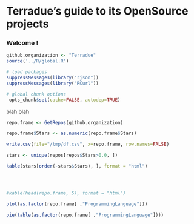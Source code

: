 # Terradue's guide to its OpenSource projects 


### Welcome !

```r

github.organization <- "Terradue"
source('../R/global.R')

# load packages
suppressMessages(library("rjson"))
suppressMessages(library("RCurl"))  

# global chunk options
 opts_chunk$set(cache=FALSE, autodep=TRUE)
```

blah blah

```r

repo.frame <- GetRepos(github.organization)

repo.frame$Stars <- as.numeric(repo.frame$Stars)

write.csv(file="/tmp/df.csv", x=repo.frame, row.names=FALSE)

stars <- unique(repos[repos$Stars>0.0, ])

kable(stars[order(-stars$Stars), ], format = "html")




#kable(head(repo.frame, 5), format = "html")

plot(as.factor(repo.frame[ ,"ProgrammingLanguage"]))

pie(table(as.factor(repo.frame[ ,"ProgrammingLanguage"])))

```
